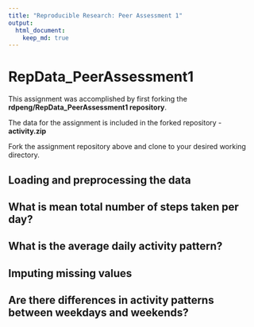 ```yaml
---
title: "Reproducible Research: Peer Assessment 1"
output: 
  html_document:
    keep_md: true
---
```

RepData_PeerAssessment1
========================

This assignment was accomplished by first forking the **rdpeng/RepData_PeerAssessment1 repository**.

The data for the assignment is included in the forked repository - **activity.zip**

Fork the assignment repository above and clone to your desired working directory.

## Loading and preprocessing the data





## What is mean total number of steps taken per day?



## What is the average daily activity pattern?



## Imputing missing values



## Are there differences in activity patterns between weekdays and weekends?
